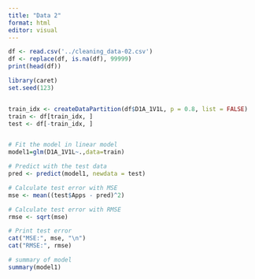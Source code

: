 ```yaml
---
title: "Data 2"
format: html
editor: visual
---
```


```r
df <- read.csv('../cleaning_data-02.csv')
df <- replace(df, is.na(df), 99999)
print(head(df))

```
```r
library(caret)
set.seed(123)


train_idx <- createDataPartition(df$D1A_1V1L, p = 0.8, list = FALSE)
train <- df[train_idx, ]
test <- df[-train_idx, ]



```


```r

# Fit the model in linear model
model1=glm(D1A_1V1L~.,data=train)

# Predict with the test data
pred <- predict(model1, newdata = test)

# Calculate test error with MSE
mse <- mean((test$Apps - pred)^2)

# Calculate test error with RMSE
rmse <- sqrt(mse)

# Print test error
cat("MSE:", mse, "\n")
cat("RMSE:", rmse)

# summary of model 
summary(model1)


```


